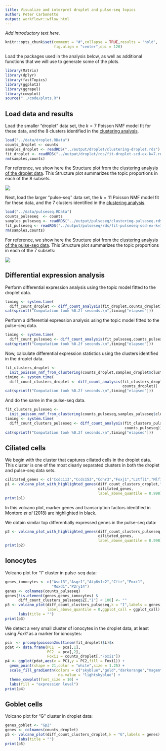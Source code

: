 ```yaml
---
title: Visualize and interpret droplet and pulse-seq topics
author: Peter Carbonetto
output: workflowr::wflow_html
---
```


*Add introductory text here.*

```r
knitr::opts_chunk$set(comment = "#",collapse = TRUE,results = "hold",
                      fig.align = "center",dpi = 120)
```

Load the packages used in the analysis below, as well as additional
functions that we will use to generate some of the plots.

```r
library(Matrix)
library(dplyr)
library(fastTopics)
library(ggplot2)
library(ggrepel)
library(cowplot)
source("../code/plots.R")
```

Load data and results
---------------------

Load the smaller "droplet" data set, the $k = 7$ Poisson NMF model fit
for these data, and the 8 clusters identified in the
[clustering analysis](clusters_droplet.html).

```r
load("../data/droplet.RData")
counts_droplet <- counts
samples_droplet <- readRDS("../output/droplet/clustering-droplet.rds")
fit_droplet <- readRDS("../output/droplet/rds/fit-droplet-scd-ex-k=7.rds")$fit
rm(samples,counts)
```

For reference, we show here the Structure plot from the
[clustering analysis of the droplet data](clusters_droplet.html). This
Structure plot summarizes the topic proportions in each of the 8
subsets.

![](figure/clusters_droplet.Rmd/structure-plot-1.png)

Next, load the larger "pulse-seq" data set, the $k = 11$ Poisson NMF
model fit for these data, and the 7 clusters identified in the
[clustering analysis](clusters_pulseseq.html).

```r
load("../data/pulseseq.RData")
counts_pulseseq  <- counts
samples_pulseseq <- readRDS("../output/pulseseq/clustering-pulseseq.rds")
fit_pulseseq <- readRDS("../output/pulseseq/rds/fit-pulseseq-scd-ex-k=11.rds")$fit
rm(samples,counts)
```

For reference, we show here the Structure plot from the
[clustering analysis of the pulse-seq data](clusters_pulseseq.html).
This Structure plot summarizes the topic proportions in each of the 7
subsets:

![](figure/clusters_pulseseq.Rmd/structure-plot-1.png)

Differential expression analysis
--------------------------------

Perform differential expression analysis using the topic model fitted
to the droplet data.

```r
timing <- system.time(
  diff_count_droplet <- diff_count_analysis(fit_droplet,counts_droplet))
cat(sprintf("Computation took %0.2f seconds.\n",timing["elapsed"]))
```

Perform a differential expression analysis using the topic model
fitted to the pulse-seq data.

```r
timing <- system.time(
  diff_count_pulseseq <- diff_count_analysis(fit_pulseseq,counts_pulseseq))
cat(sprintf("Computation took %0.2f seconds.\n",timing["elapsed"]))
```

Now, calculate differential expression statistics using the clusters
identified in the droplet data.

```r
fit_clusters_droplet <-
  init_poisson_nmf_from_clustering(counts_droplet,samples_droplet$cluster)
timing <- system.time(
  diff_count_clusters_droplet <- diff_count_analysis(fit_clusters_droplet,
                                                     counts_droplet))
cat(sprintf("Computation took %0.2f seconds.\n",timing["elapsed"]))
```

And do the same in the pulse-seq data.

```r
fit_clusters_pulseseq <-
  init_poisson_nmf_from_clustering(counts_pulseseq,samples_pulseseq$cluster)
timing <- system.time(
  diff_count_clusters_pulseseq <- diff_count_analysis(fit_clusters_pulseseq,
                                                      counts_pulseseq))
cat(sprintf("Computation took %0.2f seconds.\n",timing["elapsed"]))
```

Ciliated cells
--------------

We begin with the cluster that captures ciliated cells in the droplet
data. This cluster is one of the most clearly separated clusters in
both the droplet and pulse-seq data sets.

```r
cilitated_genes <- c("Ccdc113","Ccdc153","Cdhr3","Foxj1","Lztfl1","Mlf1")
p1 <- volcano_plot_with_highlighted_genes(diff_count_clusters_droplet,"Cil",
                                          cilitated_genes,
										  label_above_quantile = 0.998)
print(p1)
```

In this volcano plot, marker genes and transcription factors
identified in Montoro *et al* (2018) are highlighted in black.

We obtain similar top differentially expressed genes in the pulse-seq
data:

```r
p2 <- volcano_plot_with_highlighted_genes(diff_count_clusters_pulseseq,"Cil",
                                          cilitated_genes,
										  label_above_quantile = 0.998)
print(p2)
```

Ionocytes
---------

Volcano plot for "I" cluster in pulse-seq data:

```r
genes_ionocytes <- c("Ascl3","Asgr1","Atp6v1c2","Cftr","Foxi1",
                     "Moxd1","P2ry14")
genes <- colnames(counts_pulseseq)
genes[!is.element(genes,genes_ionocytes) &
      diff_count_clusters_pulseseq$Z[,"I"] < 100] <- ""
p3 <- volcano_plot(diff_count_clusters_pulseseq,k = "I",labels = genes,
                   label_above_quantile = 0,ggplot_call = ggplot_call) +
      labs(title = "")
print(p3)
```

We detect a very small cluster of ionocytes in the droplet data, at
least using *Foxi1* as a marker for ionocytes:

```r
pca  <- prcomp(poisson2multinom(fit_droplet)$L)$x
pdat <- data.frame(PC1  = pca[,1],
                   PC2  = pca[,2],
                   Foxi1 = counts_droplet[,"Foxi1"])
p4 <- ggplot(pdat,aes(x = PC1,y = PC2,fill = Foxi1)) +
  geom_point(shape = 21,color = "white",size = 1.25) +
  scale_fill_gradientn(colors = c("skyblue","gold","darkorange","magenta"),
                        na.value = "lightskyblue") +
  theme_cowplot(font_size = 10) +
  labs(fill = "expression level")
print(p4)
```

Goblet cells
------------

Volcano plot for "G" cluster in droplet data:

```r
genes_goblet <- "Gp2"
genes <- colnames(counts_droplet)
p5 <- volcano_plot(diff_count_clusters_droplet,k = "G",labels = genes) +
      labs(title = "")
print(p5)
```
